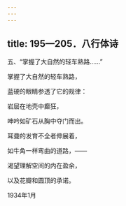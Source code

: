 ```yaml
---
---
---
```

title: 195—205．八行体诗
---



五、“掌握了大自然的轻车熟路……”


掌握了大自然的轻车熟路，

蓝硬的眼睛参透了它的规律：

岩层在地壳中癫狂，

呻吟如矿石从胸中夺门而出。

耳聋的发育不全者伸展着，

如牛角一样弯曲的道路，——

渴望理解空间的内在盈余，

以及花瓣和圆顶的承诺。

1934年1月
